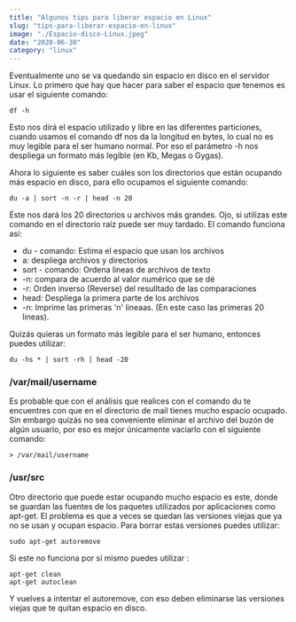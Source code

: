 ```yaml
---
title: "Algunos tips para liberar espacio en Linux"
slug: "tips-para-liberar-espacio-en-linux"
image: "./Espacio-disco-Linux.jpeg"
date: "2020-06-30"
category: "linux"
---
```


Eventualmente uno se va quedando sin espacio en disco en el servidor Linux. Lo primero que hay que hacer para saber el espacio que tenemos es usar el siguiente comando:

```
df -h
```

Esto nos dirá el espacio utilizado y libre en las diferentes particiones, cuando usamos el comando df nos da la longitud en bytes, lo cual no es muy legible para el ser humano normal. Por eso el parámetro -h nos despliega un formato más legible (en Kb, Megas o Gygas).

Ahora lo siguiente es saber cuáles son los directorios que están ocupando más espacio en disco, para ello ocupamos el siguiente comando:

```
du -a | sort -n -r | head -n 20
```

Éste nos dará los 20 directorios u archivos más grandes. Ojo, si utilizas este comando en el directorio raíz puede ser muy tardado. El comando funciona así:

- du - comando: Estima el espacio que usan los archivos
- a: despliega archivos y directorios
- sort - comando: Ordena lineas de archivos de texto
- \-n: compara de acuerdo al valor numérico que se dé
- \-r: Orden inverso (Reverse) del resulltado de las comparaciones
- head: Despliega la primera parte de los archivos
- \-n: Imprime las primeras 'n' lineaas. (En este caso las primeras 20 lineas).

Quizás quieras un formato más legible para el ser humano, entonces puedes utilizar:

```
du -hs * | sort -rh | head -20
```

### /var/mail/username

Es probable que con el análisis que realices con el comando du te encuentres con que en el directorio de mail tienes mucho espacio ocupado. Sin embargo quizás no sea conveniente eliminar el archivo del buzón de algún usuario, por eso es mejor únicamente vaciarlo con el siguiente comando:

```
> /var/mail/username
```

### /usr/src

Otro directorio que puede estar ocupando mucho espacio es este, donde se guardan las fuentes de los paquetes utilizados por aplicaciones como apt-get. El problema es que a veces se quedan las versiones viejas que ya no se usan y ocupan espacio. Para borrar estas versiones puedes utilizar:

```
sudo apt-get autoremove
```

Si este no funciona por sí mismo puedes utilizar :

```
apt-get clean
apt-get autoclean
```

Y vuelves a intentar el autoremove, con eso deben eliminarse las versiones viejas que te quitan espacio en disco.
